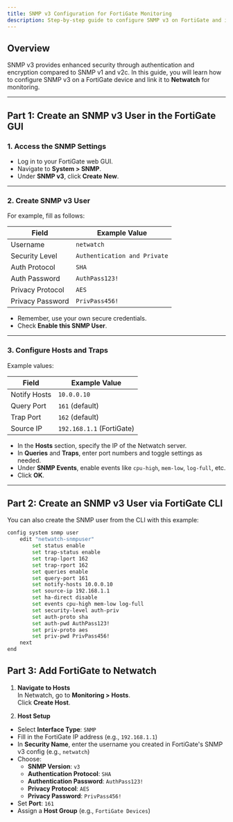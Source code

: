 ```yaml
---
title: SNMP v3 Configuration for FortiGate Monitoring
description: Step-by-step guide to configure SNMP v3 on FortiGate and integrate it with Netwatch for secure monitoring.
---
```



## Overview

SNMP v3 provides enhanced security through authentication and encryption compared to SNMP v1 and v2c. In this guide, you will learn how to configure SNMP v3 on a FortiGate device and link it to **Netwatch** for monitoring.

---

## Part 1: Create an SNMP v3 User in the FortiGate GUI

### 1. **Access the SNMP Settings**
- Log in to your FortiGate web GUI.
- Navigate to **System > SNMP**.
- Under **SNMP v3**, click **Create New**.

<ZoomableImage src="/images/snmp-create.png" alt="Step 1: Access SNMP Settings" />

---

### 2. **Create SNMP v3 User**

For example, fill as follows:

| Field              | Example Value         |
|-------------------|-----------------------|
| Username           | `netwatch`   |
| Security Level     | `Authentication and Private` |
| Auth Protocol      | `SHA`                 |
| Auth Password      | `AuthPass123!`        |
| Privacy Protocol   | `AES`                 |
| Privacy Password   | `PrivPass456!`        |

- Remember, use your own secure credentials.
- Check **Enable this SNMP User**.

<ZoomableImage src="/images/snmp-create2.png" alt="Step 2: Create SNMP User" />

---

### 3. **Configure Hosts and Traps**

Example values:

| Field             | Example Value               |
|------------------|-----------------------------|
| Notify Hosts     | `10.0.0.10`                 |
| Query Port       | `161` (default)             |
| Trap Port        | `162` (default)             |
| Source IP        | `192.168.1.1` (FortiGate)   |

- In the **Hosts** section, specify the IP of the Netwatch server.
- In **Queries** and **Traps**, enter port numbers and toggle settings as needed.
- Under **SNMP Events**, enable events like `cpu-high`, `mem-low`, `log-full`, etc.
- Click **OK**.


---

## Part 2: Create an SNMP v3 User via FortiGate CLI

You can also create the SNMP user from the CLI with this example:

```bash
config system snmp user
    edit "netwatch-snmpuser"
        set status enable
        set trap-status enable
        set trap-lport 162
        set trap-rport 162
        set queries enable
        set query-port 161
        set notify-hosts 10.0.0.10
        set source-ip 192.168.1.1
        set ha-direct disable
        set events cpu-high mem-low log-full
        set security-level auth-priv
        set auth-proto sha
        set auth-pwd AuthPass123!
        set priv-proto aes
        set priv-pwd PrivPass456!
    next
end
```
## Part 3: Add FortiGate to Netwatch

1. **Navigate to Hosts**  
In Netwatch, go to **Monitoring > Hosts**.  
Click **Create Host**.

2. **Host Setup**  
- Select **Interface Type**: `SNMP`  
- Fill in the FortiGate IP address (e.g., `192.168.1.1`)  
- In **Security Name**, enter the username you created in FortiGate's SNMP v3 config (e.g., `netwatch`)  
- Choose:
  - **SNMP Version**: `v3`
  - **Authentication Protocol**: `SHA`
  - **Authentication Password**: `AuthPass123!`
  - **Privacy Protocol**: `AES`
  - **Privacy Password**: `PrivPass456!`
- Set **Port**: `161`  
- Assign a **Host Group** (e.g., `FortiGate Devices`)  


<ZoomableImage src="/images/netwatch-snmp.png" alt="Step 4: FortiGate Host Configuration in Netwatch" />
